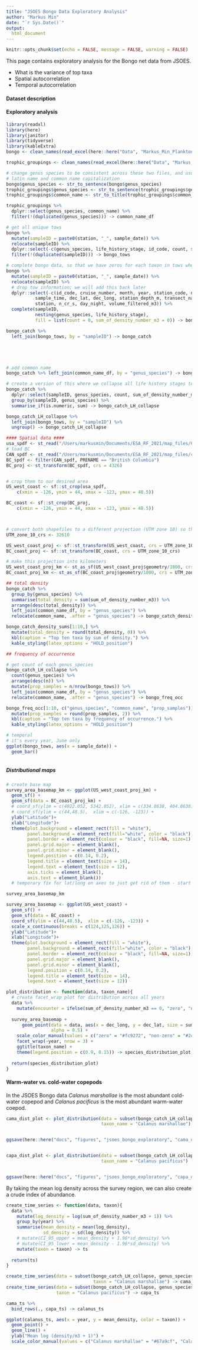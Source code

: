 ```yaml
---
title: "JSOES Bongo Data Exploratory Analysis"
author: "Markus Min"
date: "`r Sys.Date()`"
output:
  html_document
---
```

```r
knitr::opts_chunk$set(echo = FALSE, message = FALSE, warning = FALSE)
```

This page contains exploratory analysis for the Bongo net data from JSOES.

- What is the variance of top taxa
- Spatial autocorrelation
- Temporal autocorrelation


#### Dataset description


#### Exploratory analysis

```r
library(readxl)
library(here)
library(janitor)
library(tidyverse)
library(kableExtra)
bongo <- clean_names(read_excel(here::here("Data", "Markus_Min_Plankton Density for Trophic Summary Query_10.11.24.xlsx")))

trophic_groupings <- clean_names(read_excel(here::here("Data", "Markus_Min_Trophic Groupings_10.2.24.xlsx")))

# change genus species to be consistent across these two files, and usual 
# latin name and common name capitalization
bongo$genus_species <- str_to_sentence(bongo$genus_species)
trophic_groupings$genus_species <- str_to_sentence(trophic_groupings$genus_species)
trophic_groupings$common_name <- str_to_title(trophic_groupings$common_name)

trophic_groupings %>% 
  dplyr::select(genus_species, common_name) %>% 
  filter(!(duplicated(genus_species))) -> common_name_df

# get all unique tows
bongo %>% 
  mutate(sampleID = paste0(station, "_", sample_date)) %>% 
  relocate(sampleID) %>% 
  dplyr::select(-c(genus_species, life_history_stage, id_code, count, sum_of_density_number_m3)) %>% 
  filter(!(duplicated(sampleID))) -> bongo_tows

# complete bongo data, so that we have zeros for each taxon in tows where they weren't caught
bongo %>% 
  mutate(sampleID = paste0(station, "_", sample_date)) %>% 
  relocate(sampleID) %>% 
  # drop tow information; we will add this back later
  dplyr::select(-c(id_code, cruise_number, month, year, station_code, net_type, sample_date,
           sample_time, dec_lat, dec_long, station_depth_m, transect_name, station_number, 
           station, n_cr_s, day_night, volume_filtered_m3)) %>% 
  complete(sampleID, 
           nesting(genus_species, life_history_stage), 
           fill = list(count = 0, sum_of_density_number_m3 = 0)) -> bongo_catch

bongo_catch %>% 
  left_join(bongo_tows, by = "sampleID") -> bongo_catch





# add common name
bongo_catch %>% left_join(common_name_df, by = "genus_species") -> bongo_catch

# create a version of this where we collapse all life history stages together
bongo_catch %>% 
  dplyr::select(sampleID, genus_species, count, sum_of_density_number_m3) %>% 
  group_by(sampleID, genus_species) %>% 
  summarise_if(is.numeric, sum) -> bongo_catch_LH_collapse

bongo_catch_LH_collapse %>% 
  left_join(bongo_tows, by = "sampleID") %>% 
  ungroup() -> bongo_catch_LH_collapse
```

```r
#### Spatial data ####
usa_spdf <- st_read("/Users/markusmin/Documents/ESA_RF_2021/map_files/USA_adm0.shp")
# load BC
CAN_spdf <- st_read("/Users/markusmin/Documents/ESA_RF_2021/map_files/canada/lpr_000b16a_e.shp")
BC_spdf <- filter(CAN_spdf, PRENAME == "British Columbia")
BC_proj <- st_transform(BC_spdf, crs = 4326)


# crop them to our desired area
US_west_coast <- sf::st_crop(usa_spdf,
    c(xmin = -126, ymin = 44, xmax = -123, ymax = 48.5))

BC_coast <- sf::st_crop(BC_proj,
    c(xmin = -126, ymin = 44, xmax = -123, ymax = 48.5))



# convert both shapefiles to a different projection (UTM zone 10) so that they can be plotted with the sdmTMB output
UTM_zone_10_crs <- 32610

US_west_coast_proj <- sf::st_transform(US_west_coast, crs = UTM_zone_10_crs)
BC_coast_proj <- sf::st_transform(BC_coast, crs = UTM_zone_10_crs)

# make this projection into kilometers
US_west_coast_proj_km <- st_as_sf(US_west_coast_proj$geometry/1000, crs = UTM_zone_10_crs)
BC_coast_proj_km <- st_as_sf(BC_coast_proj$geometry/1000, crs = UTM_zone_10_crs)
```



```r
## total density
bongo_catch %>% 
  group_by(genus_species) %>% 
  summarise(total_density = sum(sum_of_density_number_m3)) %>% 
  arrange(desc(total_density)) %>% 
  left_join(common_name_df, by = "genus_species") %>% 
  relocate(common_name, .after = "genus_species") -> bongo_catch_density_sums

bongo_catch_density_sums[1:10,] %>% 
  mutate(total_density = round(total_density, 0)) %>% 
  kbl(caption = "Top ten taxa by sum of density.") %>% 
  kable_styling(latex_options = "HOLD_position")

## frequency of occurrence

# get count of each genus_species
bongo_catch_LH_collapse %>% 
  count(genus_species) %>% 
  arrange(desc(n)) %>% 
  mutate(prop_samples = n/nrow(bongo_tows)) %>% 
  left_join(common_name_df, by = "genus_species") %>% 
  relocate(common_name, .after = "genus_species") -> bongo_freq_occ

bongo_freq_occ[1:10, c("genus_species", "common_name", "prop_samples")] %>% 
  mutate(prop_samples = round(prop_samples, 2)) %>% 
  kbl(caption = "Top ten taxa by frequency of occurrence.") %>% 
  kable_styling(latex_options = "HOLD_position")

```

```r

# temporal
# it's every year, June only
ggplot(bongo_tows, aes(x = sample_date)) +
  geom_bar()



```

##### Distributional maps

```r
# create base map
survey_area_basemap_km <- ggplot(US_west_coast_proj_km) +
  geom_sf() +
  geom_sf(data = BC_coast_proj_km) +
  # coord_sf(ylim = c(4922.052, 5342.052), xlim = c(334.8638, 404.8638)) +
  # coord_sf(ylim = c(44,48.5),  xlim = c(-126, -123)) +
  ylab("Latitude")+
  xlab("Longitude")+
  theme(plot.background = element_rect(fill = "white"),
        panel.background = element_rect(fill="white", color = "black"),
        panel.border = element_rect(colour = "black", fill=NA, size=1),
        panel.grid.major = element_blank(),
        panel.grid.minor = element_blank(),
        legend.position = c(0.14, 0.2),
        legend.title = element_text(size = 14),
        legend.text = element_text(size = 12),
        axis.ticks = element_blank(),
        axis.text = element_blank())
  # temporary fix for lat/long on axes to just get rid of them - start here to actually fix: https://forum.posit.co/t/converting-axes-to-lat-lon/27181

survey_area_basemap_km

survey_area_basemap <- ggplot(US_west_coast) +
  geom_sf() +
  geom_sf(data = BC_coast) +
  coord_sf(ylim = c(44,48.5),  xlim = c(-126, -123)) +
  scale_x_continuous(breaks = c(124,125,126)) +
  ylab("Latitude")+
  xlab("Longitude")+
  theme(plot.background = element_rect(fill = "white"),
        panel.background = element_rect(fill="white", color = "black"),
        panel.border = element_rect(colour = "black", fill=NA, size=1),
        panel.grid.major = element_blank(),
        panel.grid.minor = element_blank(),
        legend.position = c(0.14, 0.2),
        legend.title = element_text(size = 14),
        legend.text = element_text(size = 12))
```


```r
plot_distribution <- function(data, taxon_name){
  # create facet_wrap plot for distribution across all years
  data %>% 
    mutate(encounter = ifelse(sum_of_density_number_m3 == 0, "zero", "non-zero")) -> data
  
  survey_area_basemap +
      geom_point(data = data, aes(x = dec_long, y = dec_lat, size = sum_of_density_number_m3, color = encounter),
                 alpha = 0.5) +
    scale_color_manual(values = c("zero" = "#fc9272", "non-zero" = "#2ca25f")) +
    facet_wrap(~year, nrow = 3) +
    ggtitle(taxon_name) +
    theme(legend.position = c(0.9, 0.15)) -> species_distribution_plot
  
  return(species_distribution_plot)
}
```


#### Warm-water vs. cold-water copepods

In the JSOES Bongo data *Calanus marshallae* is the most abundant cold-water copepod and *Calanus pacificus* is the most abundant warm-water coepod.

```r
cama_dist_plot <- plot_distribution(data = subset(bongo_catch_LH_collapse, genus_species == "Calanus marshallae"),
                                    taxon_name = "Calanus marshallae")


ggsave(here::here("docs", "figures", "jsoes_bongo_exploratory", "cama_dist_plot.png"), plot = cama_dist_plot, height = 12, width = 17)


capa_dist_plot <- plot_distribution(data = subset(bongo_catch_LH_collapse, genus_species == "Calanus pacificus"),
                                    taxon_name = "Calanus pacificus")


ggsave(here::here("docs", "figures", "jsoes_bongo_exploratory", "capa_dist_plot.png"), plot = capa_dist_plot, height = 12, width = 17)

```

By taking the mean log density across the survey region, we can also create a crude index of abundance.

```r
create_time_series <- function(data, taxon){
  data %>% 
    mutate(log_density = log(sum_of_density_number_m3 + 1)) %>% 
    group_by(year) %>% 
    summarise(mean_density = mean(log_density),
              sd_density = sd(log_density)) %>% 
    # mutate(CI_95_upper = mean_density + 1.96*sd_density) %>% 
    # mutate(CI_95_lower = mean_density - 1.96*sd_density) %>% 
    mutate(taxon = taxon) -> ts
  
  return(ts)
}

create_time_series(data = subset(bongo_catch_LH_collapse, genus_species == "Calanus marshallae"),
                                 taxon = "Calanus marshallae") -> cama_ts
create_time_series(data = subset(bongo_catch_LH_collapse, genus_species == "Calanus pacificus"),
                   taxon = "Calanus pacificus") -> capa_ts

cama_ts %>% 
  bind_rows(., capa_ts) -> calanus_ts

ggplot(calanus_ts, aes(x = year, y = mean_density, color = taxon)) +
  geom_point() +
  geom_line() +
  ylab("Mean log (density/m3 + 1)") +
  scale_color_manual(values = c("Calanus marshallae" = "#67a9cf", "Calanus pacificus" = "#b2182b"))


```




